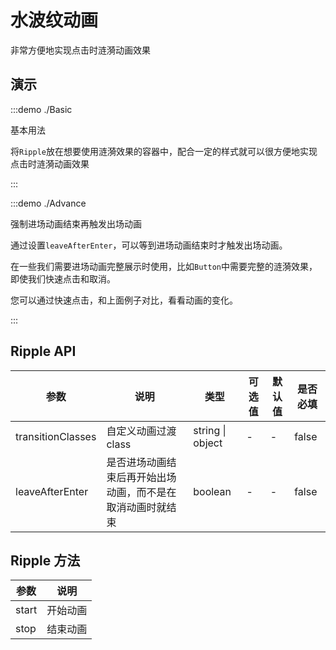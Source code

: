 # 水波纹动画

非常方便地实现点击时涟漪动画效果

## 演示

:::demo ./Basic

基本用法

将`Ripple`放在想要使用涟漪效果的容器中，配合一定的样式就可以很方便地实现点击时涟漪动画效果

:::

:::demo ./Advance

强制进场动画结束再触发出场动画

通过设置`leaveAfterEnter`，可以等到进场动画结束时才触发出场动画。

在一些我们需要进场动画完整展示时使用，比如`Button`中需要完整的涟漪效果，即使我们快速点击和取消。

您可以通过快速点击，和上面例子对比，看看动画的变化。

:::

## Ripple API

| 参数 | 说明 | 类型 | 可选值 | 默认值 | 是否必填 |
| --- | --- | --- | --- | --- | --- |
| transitionClasses | 自定义动画过渡 class | string &#x007c; object | - | - | false |
| leaveAfterEnter | 是否进场动画结束后再开始出场动画，而不是在取消动画时就结束 | boolean | - | - | false |

## Ripple 方法

| 参数  | 说明     |
| ----- | -------- |
| start | 开始动画 |
| stop  | 结束动画 |

